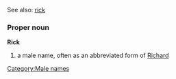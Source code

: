 See also: [[rick]]

===Proper noun===
'''Rick'''
#a male name, often as an abbreviated form of [[Richard]]

[[Category:Male names]]